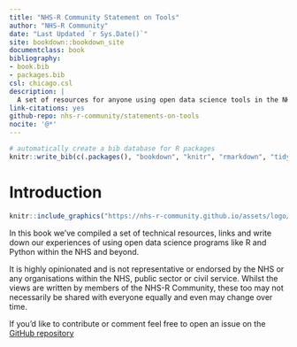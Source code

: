 ```yaml
--- 
title: "NHS-R Community Statement on Tools"
author: "NHS-R Community"
date: "Last Updated `r Sys.Date()`"
site: bookdown::bookdown_site
documentclass: book
bibliography:
- book.bib
- packages.bib
csl: chicago.csl
description: |
  A set of resources for anyone using open data science tools in the NHS and beyond.
link-citations: yes
github-repo: nhs-r-community/statements-on-tools
nocite: '@*'
---
```


```r
# automatically create a bib database for R packages
knitr::write_bib(c(.packages(), "bookdown", "knitr", "rmarkdown", "tidyverse"), "packages.bib")
```

# Introduction {-}

```r
knitr::include_graphics("https://nhs-r-community.github.io/assets/logo/nhsr-logo.svg")
```

In this book we've compiled a set of technical resources, links and write down our experiences of using open data science programs like R and Python within the NHS and beyond.

It is highly opinionated and is not representative or endorsed by the NHS or any organisations within the NHS, public sector or civil service. 
Whilst the views are written by members of the NHS-R Community, these too may not necessarily be shared with everyone equally and even may change over time.

If you'd like to contribute or comment feel free to open an issue on the [GitHub repository](https://github.com/nhs-r-community/statements-on-tools/issues/)

